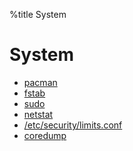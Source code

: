 %title System
=System=

* [[system/pacman|pacman]]
* [[system/fstab|fstab]]
* [[system/sudo|sudo]]
* [[system/netstat|netstat]]
* [[system/unlimit|/etc/security/limits.conf]]
* [[system/coredump|coredump]]

